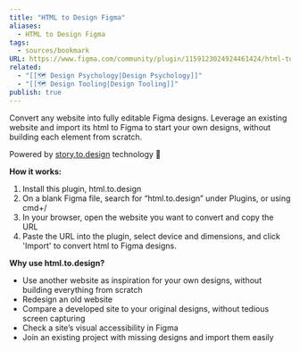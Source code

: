 ```yaml
---
title: "HTML to Design Figma"
aliases:
  - HTML to Design Figma
tags:
  - sources/bookmark
URL: https://www.figma.com/community/plugin/1159123024924461424/html-to-design
related:
  - "[[🗺️ Design Psychology|Design Psychology]]"
  - "[[🗺️ Design Tooling|Design Tooling]]"
publish: true
---
```




Convert any website into fully editable Figma designs. Leverage an existing website and import its html to Figma to start your own designs, without building each element from scratch.

  

Powered by [story.to.design](https://story.to.design/?ref=h2d) technology 🚀

  

**How it works:**

1.  Install this plugin, html.to.design
2.  On a blank Figma file, search for “html.to.design” under Plugins, or using cmd+/
3.  In your browser, open the website you want to convert and copy the URL
4.  Paste the URL into the plugin, select device and dimensions, and click 'Import' to convert html to Figma designs.

  

**Why use html.to.design?**

-   Use another website as inspiration for your own designs, without building everything from scratch
-   Redesign an old website
-   Compare a developed site to your original designs, without tedious screen capturing
-   Check a site’s visual accessibility in Figma
-   Join an existing project with missing designs and import them easily